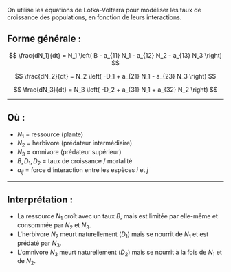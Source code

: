 


On utilise les équations de Lotka-Volterra pour modéliser les taux de croissance des populations, en fonction de leurs interactions.

## Forme générale :

$$
\frac{dN_1}{dt} = N_1 \left( B - a_{11} N_1 - a_{12} N_2 - a_{13} N_3 \right)
$$

$$
\frac{dN_2}{dt} = N_2 \left( -D_1 + a_{21} N_1 - a_{23} N_3 \right)
$$

$$
\frac{dN_3}{dt} = N_3 \left( -D_2 + a_{31} N_1 + a_{32} N_2 \right)
$$

---

## Où :

- $N_1$ = ressource (plante)
- $N_2$ = herbivore (prédateur intermédiaire)
- $N_3$ = omnivore (prédateur supérieur)
- $B, D_1, D_2$ = taux de croissance / mortalité
- $a_{ij}$ = force d'interaction entre les espèces $i$ et $j$

---

## Interprétation :

- La ressource $N_1$ croît avec un taux $B$, mais est limitée par elle-même et consommée par $N_2$ et $N_3$.
- L'herbivore $N_2$ meurt naturellement ($D_1$) mais se nourrit de $N_1$ et est prédaté par $N_3$.
- L'omnivore $N_3$ meurt naturellement ($D_2$) mais se nourrit à la fois de $N_1$ et de $N_2$.
